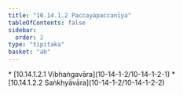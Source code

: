 ```yaml
---
title: "10.14.1.2 Paccayapaccanīya"
tableOfContents: false
sidebar:
  order: 2
type: "tipitaka"
basket: "ab"
---
```



<DynamicBreadcrumb />



<TableOfContents>
* [10.14.1.2.1 Vibhaṅgavāra](10-14-1-2/10-14-1-2-1)
* [10.14.1.2.2 Saṅkhyāvāra](10-14-1-2/10-14-1-2-2)
</TableOfContents>